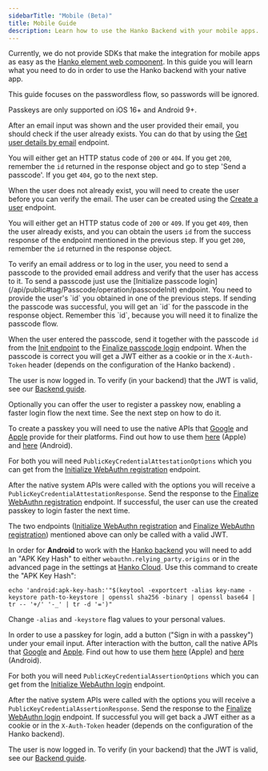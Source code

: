 ```yaml
---
sidebarTitle: "Mobile (Beta)"
title: Mobile Guide
description: Learn how to use the Hanko Backend with your mobile apps.
---
```


Currently, we do not provide SDKs that make the integration for mobile apps as easy as the [Hanko element web component](/quickstarts/frontend).
In this guide you will learn what you need to do in order to use the Hanko backend with your native app.

<Note>
  This guide focuses on the passwordless flow, so passwords will be ignored.
</Note>

<Note>Passkeys are only supported on iOS 16+ and Android 9+.</Note>

<Steps>
<Step title="Check if the user exists">

After an email input was shown and the user provided their email, you should check if the user already exists.
You can do that by using the [Get user details by email](/api-reference/public#tag/User-Management/operation/getUserId) endpoint.

You will either get an HTTP status code of `200` or `404`. If you get `200`, remember the `id` returned in the response object and go to step 'Send a passcode'.
If you get `404`, go to the next step.

</Step>

<Step title="Create user">

When the user does not already exist, you will need to create the user before you can verify the email. The user can be created using the [Create a user](/api-reference/public#tag/User-Management/operation/createUser) endpoint.

You will either get an HTTP status code of `200` or `409`. If you get `409`, then the user already exists, and you can obtain the users `id` from the success response of the endpoint mentioned in the previous step.
If you get `200`, remember the `id` returned in the response object.

</Step>

<Step title="Send a passcode">
To verify an email address or to log in the user, you need to send a passcode to the provided email address and verify that the user has access to it. To send a passcode just use the [Initialize passcode login](/api/public#tag/Passcode/operation/passcodeInit) endpoint.
You need to provide the user's `id` you obtained in one of the previous steps. If sending the passcode was successful, you will get an `id` for the passcode in the response object. Remember this `id`, because you will need it to finalize the passcode flow.

When the user entered the passcode, send it together with the passcode `id` from the [Init endpoint](/api-reference/public#tag/Passcode/operation/passcodeInit) to the [Finalize passcode login](/api-reference/public#tag/Passcode/operation/passcodeFinal) endpoint.
When the passcode is correct you will get a JWT either as a cookie or in the `X-Auth-Token` header (depends on the configuration of the Hanko backend) .

The user is now logged in. To verify (in your backend) that the JWT is valid, see our [Backend guide](/quickstarts/backend).

Optionally you can offer the user to register a passkey now, enabling a faster login flow the next time. See the next step on how to do it.

</Step>

<Step title="Create a passkey (optional)">

To create a passkey you will need to use the native APIs that [Google](https://developers.google.com/identity/fido/android/native-apps)
and [Apple](https://developer.apple.com/documentation/authenticationservices/asauthorizationplatformpublickeycredentialprovider)
provide for their platforms. Find out how to use them [here](https://developer.apple.com/documentation/authenticationservices/public-private_key_authentication/supporting_passkeys)
(Apple) and [here](https://codelabs.developers.google.com/codelabs/fido2-for-android#0) (Android).

For both you will need `PublicKeyCredentialAttestationOptions` which you can get from the [Initialize WebAuthn registration](/api-reference/public#tag/WebAuthn/operation/webauthnRegInit) endpoint.

After the native system APIs were called with the options you will receive a `PublicKeyCredentialAttestationResponse`. Send the response to the [Finalize WebAuthn registration](/api-reference/public#tag/WebAuthn/operation/webauthnRegFinal) endpoint.
If successful, the user can use the created passkey to login faster the next time.

<Note>

The two endpoints ([Initialize WebAuthn registration](/api-reference/public#tag/WebAuthn/operation/webauthnRegInit) and [Finalize WebAuthn registration](/api/public#tag/WebAuthn/operation/webauthnRegFinal)) mentioned above can only be called with a valid JWT.

</Note>

<Note>

In order for **Android** to work with the [Hanko backend](https://github.com/teamhanko/hanko) you will need to add an "APK Key Hash" to either `webauthn.relying_party.origins` or in the advanced page in the settings at [Hanko Cloud](https://cloud.hanko.io).
Use this command to create the "APK Key Hash":

```shell
echo 'android:apk-key-hash:'"$(keytool -exportcert -alias key-name -keystore path-to-keystore | openssl sha256 -binary | openssl base64 | tr -- '+/' '-_' | tr -d '=')"
```

Change `-alias` and `-keystore` flag values to your personal values.

</Note>

</Step>
<Step title="Login with a passkey (optional)">

In order to use a passkey for login, add a button ("Sign in with a passkey") under your email input. After interaction with the button, call the native APIs that [Google](https://developers.google.com/identity/fido/android/native-apps)
and [Apple](https://developer.apple.com/documentation/authenticationservices/asauthorizationplatformpublickeycredentialprovider).
Find out how to use them [here](https://developer.apple.com/documentation/authenticationservices/public-private_key_authentication/supporting_passkeys)
(Apple) and [here](https://codelabs.developers.google.com/codelabs/fido2-for-android#0) (Android).

For both you will need `PublicKeyCredentialAssertionOptions` which you can get from the [Initialize WebAuthn login](/api-reference/public#tag/WebAuthn/operation/webauthnLoginInit) endpoint.

After the native system APIs were called with the options you will receive a `PublicKeyCredentialAssertionResponse`. Send the response to the [Finalize WebAuthn login](/api-reference/public#tag/WebAuthn/operation/webauthnLoginFinal) endpoint.
If successful you will get back a JWT either as a cookie or in the `X-Auth-Token` header (depends on the configuration of the Hanko backend).

The user is now logged in. To verify (in your backend) that the JWT is valid, see our [Backend guide](/quickstarts/backend).
</Step>
</Steps>